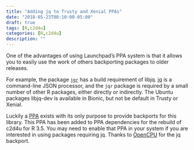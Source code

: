 ```yaml
---
title: "Adding jq to Trusty and Xenial PPAs"
date: "2018-05-23T08:10:00-05:00"
draft: true
tags: [R,c2d4u]
categories: [R,c2d4u]
description: ""
---
```


One of the advantages of using Launchpad's PPA system is that it allows you to easily use the work of others backporting packages to older releases.

For example, the package [`jgr`](https://cran.r-project.org/web/packages/jqr/index.html) has a build requirement of libjq.  [jq](https://stedolan.github.io/jq/) is a command-line JSON processor, and the `jqr` package is required by a small number of other R packages, either directly or indirectly.  The Ubuntu packages libjq-dev is available in Bionic, but not be default in Trusty or Xenial.

Luckily a [PPA](https://launchpad.net/~opencpu/+archive/ubuntu/jq) exists with its only purpose to provide backports for this library.  This PPA has been added to PPA dependencies for the rebuild of c2d4u for R 3.5.  You may need to enable that PPA in your system if you are interested in using packages requiring jq.  Thanks to [OpenCPU](https://www.opencpu.org/) for the jq backport.